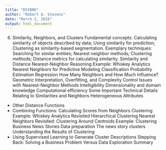 ```yaml
---
title: "DSfB06"
author: "Robert A. Stevens"
date: "March 2, 2016"
output: html_document
---
```


6. Similarity, Neighbors, and Clusters
Fundamental concepts: Calculating similarity of objects described by data; Using similarity for prediction; Clustering as similarity-based segmentation.
Exemplary techniques:  Searching for similar entities; Nearest neighbor methods; Clustering methods; Distance metrics for calculating similarity.
Similarity and Distance
Nearest-Neighbor Reasoning
Example: Whiskey Analytics
Nearest Neighbors for Predictive Modeling
Classification
Probability Estimation
Regression
How Many Neighbors and How Much Influence?
Geometric Interpretation, Overfitting, and Complexity Control
Issues with Nearest-Neighbor Methods
Intelligibility
Dimensionality and domain knowledge
Computational efficiency
Some Important Technical Details Relating to Similarities and Neighbors
Heterogeneous Attributes
* Other Distance Functions
* Combining Functions: Calculating Scores from Neighbors
Clustering
Example: Whiskey Analytics Revisited
Hierarchical Clustering
Nearest Neighbors Revisited: Clustering Around Centroids
Example: Clustering Business News Stories
Data preparation
The news story clusters
Understanding the Results of Clustering
* Using Supervised Learning to Generate Cluster Descriptions
Stepping Back: Solving a Business Problem Versus Data Exploration
Summary
